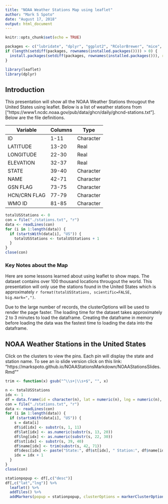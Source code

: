 ```yaml
---
title: "NOAA Weather Stations Map using leaflet"
author: "Mark S Spoto"
date: "August 17, 2018"
output: html_document
---
```


```r
knitr::opts_chunk$set(echo = TRUE)
```

```r
packages <- c("lubridate", "dplyr", "ggplot2", "RColorBrewer", "mice", "VIM", "grid", "gridExtra","leaflet")
if (length(setdiff(packages, rownames(installed.packages()))) > 0) {
  install.packages(setdiff(packages, rownames(installed.packages())), repos = "http://cran.us.r-project.org")  
}

library(leaflet)
library(dplyr)
```

## Introduction

This presentation will show all the NOAA Weather Stations througout the United States using leaflet.  Below is a list of weather
stations from ["https://www1.ncdc.noaa.gov/pub/data/ghcn/daily/ghcnd-stations.txt"].  Below are the file definitions.

Variable  | Columns | Type
--------- | ------- | ---------  
ID        | 1-11    | Character  
LATITUDE  | 13-20   | Real  
LONGITUDE | 22-30   | Real  
ELEVATION | 32-37   | Real  
STATE     | 39-40   | Character  
NAME      | 42-71   | Character  
GSN FLAG  | 73-75   | Character  
HCN/CRN FLAG | 77-79 |Character  
WMO ID       | 81-85 | Character

```r
totalUSStations <- 0
con = file("./stations.txt", "r")
data <- readLines(con)
for (i in 1:length(data)) {
  if (startsWith(data[i], "US")) {
    totalUSStations <- totalUSStations + 1
  }
}
close(con)
```

### Key Notes about the Map
Here are some lessons learned about using leaflet to show maps.  The dataset contains over 100 thousand locations througout the world.  This presentation will only use the stations found in the United States which is approximately `r format(totalUSStations, scientific=FALSE, big.mark=",")`.

Due to the large number of records, the clusterOptions will be used to render the page faster.  The loading time for the dataset takes approximately 2 to 3 minutes to load the dataframe.  Creating the dataframe in memory before loading the data was the fastest time to loading the data into the dataframe.

## NOAA Weather Stations in the United States
Click on the clusters to view the pins.  Each pin will display the state and station name.  To see an io slide version click on this link: "https://markspoto.github.io/NOAAStationsMarkdown/NOAAStationsSlides.Rmd""

```r
trim <- function(x) gsub("^\\s+|\\s+$", "", x)

n <- totalUSStations
idx <- 1
df = data.frame(id = character(n), lat = numeric(n), lng = numeric(n), st = character(n), name = character(n), desc = character(n), stringsAsFactors = FALSE)
con = file("./stations.txt", "r")
data <- readLines(con)
for (i in 1:length(data)) {
  if (startsWith(data[i], "US")) {
    s = data[i]
    df$id[idx] <- substr(s, 1, 11)
    df$lat[idx] <- as.numeric(substr(s, 13, 20))
    df$lng[idx] <- as.numeric(substr(s, 22, 30))
    df$st[idx] <- substr(s, 39, 40)
    df$name[idx] <- trim(substr(s, 42, 71))
    df$desc[idx] <- paste("State:", df$st[idx], " Station:", df$name[idx])
    idx = idx + 1
  }
}
close(con)

stationpopup <- df[,c("desc")]
df[,c("lat","lng")] %>% 
  leaflet() %>% 
  addTiles() %>% 
  addMarkers(popup = stationpopup, clusterOptions = markerClusterOptions())
```





